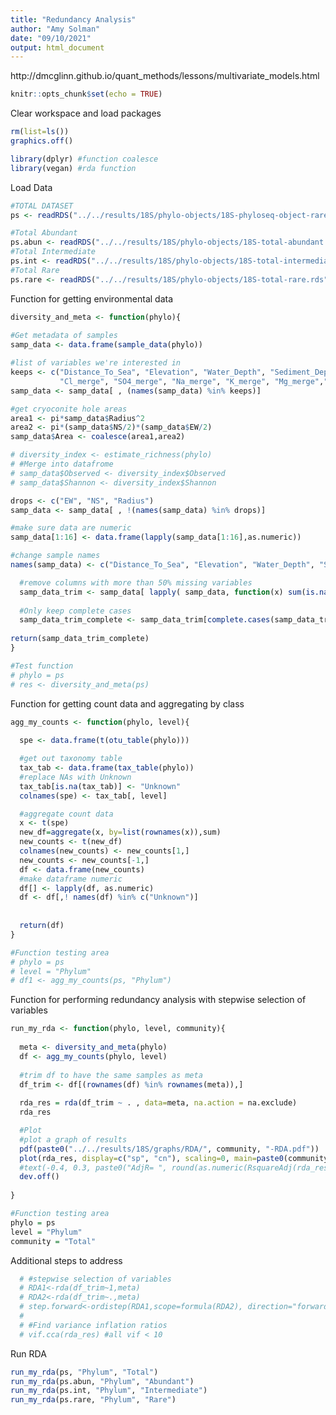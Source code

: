 ```yaml
---
title: "Redundancy Analysis"
author: "Amy Solman"
date: "09/10/2021"
output: html_document
---
```


http://dmcglinn.github.io/quant_methods/lessons/multivariate_models.html

```r
knitr::opts_chunk$set(echo = TRUE)
```

Clear workspace and load packages
```r
rm(list=ls())
graphics.off()

library(dplyr) #function coalesce
library(vegan) #rda function
```

Load Data
```r
#TOTAL DATASET
ps <- readRDS("../../results/18S/phylo-objects/18S-phyloseq-object-rarefied.rds")

#Total Abundant
ps.abun <- readRDS("../../results/18S/phylo-objects/18S-total-abundant.rds")
#Total Intermediate
ps.int <- readRDS("../../results/18S/phylo-objects/18S-total-intermediate.rds")
#Total Rare
ps.rare <- readRDS("../../results/18S/phylo-objects/18S-total-rare.rds")
```

Function for getting environmental data
```r
diversity_and_meta <- function(phylo){
  
#Get metadata of samples
samp_data <- data.frame(sample_data(phylo))

#list of variables we're interested in 
keeps <- c("Distance_To_Sea", "Elevation", "Water_Depth", "Sediment_Depth", "Total_Depth","Conductivity", "pH", "DOC_mgL.1",
           "Cl_merge", "SO4_merge", "Na_merge", "K_merge", "Mg_merge","Ca_merge", "HCO3_merge", "Radius", "EW", "NS")
samp_data <- samp_data[ , (names(samp_data) %in% keeps)]

#get cryoconite hole areas
area1 <- pi*samp_data$Radius^2
area2 <- pi*(samp_data$NS/2)*(samp_data$EW/2)
samp_data$Area <- coalesce(area1,area2)

# diversity_index <- estimate_richness(phylo)
# #Merge into datafrome
# samp_data$Observed <- diversity_index$Observed
# samp_data$Shannon <- diversity_index$Shannon

drops <- c("EW", "NS", "Radius")
samp_data <- samp_data[ , !(names(samp_data) %in% drops)]

#make sure data are numeric
samp_data[1:16] <- data.frame(lapply(samp_data[1:16],as.numeric))

#change sample names 
names(samp_data) <- c("Distance_To_Sea", "Elevation", "Water_Depth", "Sediment_Depth", "Total_Depth","Conductivity", "pH", "DOC_mgL.1", "Cl", "SO4", "Na", "K", "Mg","Ca", "HCO3", "Area")

  #remove columns with more than 50% missing variables
  samp_data_trim <- samp_data[ lapply( samp_data, function(x) sum(is.na(x)) / length(x) ) < 0.5 ]
  
  #Only keep complete cases
  samp_data_trim_complete <- samp_data_trim[complete.cases(samp_data_trim),]
  
return(samp_data_trim_complete)
}

#Test function
# phylo = ps
# res <- diversity_and_meta(ps)
```

Function for getting count data and aggregating by class
```r
agg_my_counts <- function(phylo, level){
  
  spe <- data.frame(t(otu_table(phylo)))

  #get out taxonomy table
  tax_tab <- data.frame(tax_table(phylo))
  #replace NAs with Unknown
  tax_tab[is.na(tax_tab)] <- "Unknown"
  colnames(spe) <- tax_tab[, level]

  #aggregate count data
  x <- t(spe)
  new_df=aggregate(x, by=list(rownames(x)),sum)
  new_counts <- t(new_df)
  colnames(new_counts) <- new_counts[1,]
  new_counts <- new_counts[-1,]
  df <- data.frame(new_counts)
  #make dataframe numeric
  df[] <- lapply(df, as.numeric)
  df <- df[,! names(df) %in% c("Unknown")]
  
  
  return(df)
}

#Function testing area
# phylo = ps
# level = "Phylum"
# df1 <- agg_my_counts(ps, "Phylum")
```

Function for performing redundancy analysis with stepwise selection of variables
```r
run_my_rda <- function(phylo, level, community){
  
  meta <- diversity_and_meta(phylo)
  df <- agg_my_counts(phylo, level)
  
  #trim df to have the same samples as meta
  df_trim <- df[(rownames(df) %in% rownames(meta)),]
  
  rda_res = rda(df_trim ~ . , data=meta, na.action = na.exclude)
  rda_res

  #Plot
  #plot a graph of results
  pdf(paste0("../../results/18S/graphs/RDA/", community, "-RDA.pdf"))
  plot(rda_res, display=c("sp", "cn"), scaling=0, main=paste0(community, " RDA AdjR= ", round(as.numeric(RsquareAdj(rda_res)[2]),digits=3)))
  #text(-0.4, 0.3, paste0("AdjR= ", round(as.numeric(RsquareAdj(rda_res)[2]),digits=3)))
  dev.off()
  
}

#Function testing area
phylo = ps
level = "Phylum"
community = "Total"
```
Additional steps to address
```r
  # #stepwise selection of variables
  # RDA1<-rda(df_trim~1,meta)
  # RDA2<-rda(df_trim~.,meta)
  # step.forward<-ordistep(RDA1,scope=formula(RDA2), direction="forward",perm.max=200,pstep=999)
  # 
  # #Find variance inflation ratios
  # vif.cca(rda_res) #all vif < 10
```

Run RDA
```r
run_my_rda(ps, "Phylum", "Total")
run_my_rda(ps.abun, "Phylum", "Abundant")
run_my_rda(ps.int, "Phylum", "Intermediate")
run_my_rda(ps.rare, "Phylum", "Rare")
```
